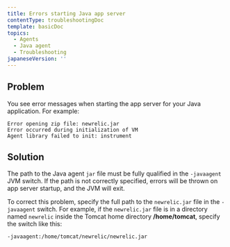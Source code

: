 ```yaml
---
title: Errors starting Java app server
contentType: troubleshootingDoc
template: basicDoc
topics:
  - Agents
  - Java agent
  - Troubleshooting
japaneseVersion: ''
---
```


## Problem

You see error messages when starting the app server for your Java application. For example:

```
Error opening zip file: newrelic.jar 
Error occurred during initialization of VM 
Agent library failed to init: instrument
```

## Solution

The path to the Java agent `jar` file must be fully qualified in the `-javaagent` JVM switch. If the path is not correctly specified, errors will be thrown on app server startup, and the JVM will exit.

To correct this problem, specify the full path to the `newrelic.jar` file in the `-javaagent` switch. For example, if the `newrelic.jar` file is in a directory named `newrelic` inside the Tomcat home directory **/home/tomcat**, specify the switch like this:

```
-javaagent:/home/tomcat/newrelic/newrelic.jar
```
